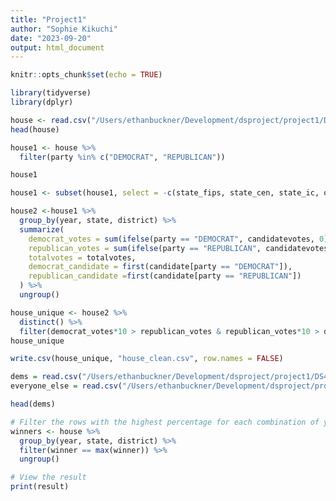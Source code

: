 ```yaml
---
title: "Project1"
author: "Sophie Kikuchi"
date: "2023-09-20"
output: html_document
---
```


```r
knitr::opts_chunk$set(echo = TRUE)
```

```r
library(tidyverse)
library(dplyr)
```

```r
house <- read.csv("/Users/ethanbuckner/Development/dsproject/project1/DS4002-Project1/DATA/house.csv")
head(house)
```

```r
house1 <- house %>%
  filter(party %in% c("DEMOCRAT", "REPUBLICAN"))

house1
```

```r
house1 <- subset(house1, select = -c(state_fips, state_cen, state_ic, office, stage, runoff, special, writein, mode, unofficial, version, fusion_ticket))

```

```r
house2 <-house1 %>%
  group_by(year, state, district) %>%
  summarize(
    democrat_votes = sum(ifelse(party == "DEMOCRAT", candidatevotes, 0)),
    republican_votes = sum(ifelse(party == "REPUBLICAN", candidatevotes, 0)),
    totalvotes = totalvotes,
    democrat_candidate = first(candidate[party == "DEMOCRAT"]),
    republican_candidate =first(candidate[party == "REPUBLICAN"])
  ) %>%
  ungroup()
```
```r
house_unique <- house2 %>%
  distinct() %>%
  filter(democrat_votes*10 > republican_votes & republican_votes*10 > democrat_votes) # Ensure both candidates received votes
house_unique
```

```r
write.csv(house_unique, "house_clean.csv", row.names = FALSE)
```

```r
dems = read.csv("/Users/ethanbuckner/Development/dsproject/project1/DS4002-Project1/DATA/democrats.csv")
everyone_else = read.csv("/Users/ethanbuckner/Development/dsproject/project1/DS4002-Project1/DATA/else.csv")

head(dems)
```












```r

# Filter the rows with the highest percentage for each combination of year and district
winners <- house %>%
  group_by(year, state, district) %>%
  filter(winner == max(winner)) %>%
  ungroup()

# View the result
print(result)
```

